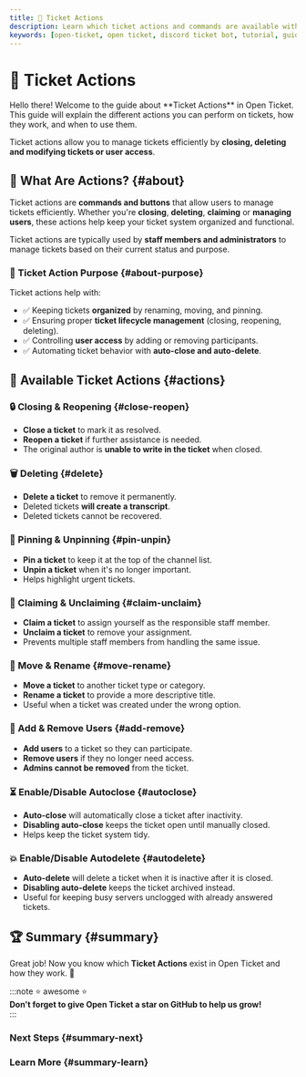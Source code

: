 ```yaml
---
title: 🎫 Ticket Actions
description: Learn which ticket actions and commands are available within Open Ticket.
keywords: [open-ticket, open ticket, discord ticket bot, tutorial, guide, article, features, actions, ticket, commands, buttons]
---
```

<head>
    <link rel="apple-touch-icon" href="/img/logo_vertical.png"/>
</head>

# 🎫 Ticket Actions
<FlexHorizontal>
<div style={{width:"50%"}} className="otdocs-flex-mobile-width">
Hello there! Welcome to the guide about <C color="blue">**Ticket Actions**</C> in Open Ticket.
This guide will explain the different actions you can perform on tickets, how they work, and when to use them.

Ticket actions allow you to manage tickets efficiently by **closing, deleting and modifying tickets or user access**.
</div>
<div style={{width:"50%"}} className="otdocs-flex-mobile-width">
    <StyledTitle title="Ticket Actions" description="Useful ticket actions and commands"></StyledTitle>
</div>
</FlexHorizontal>

<Divider></Divider>  
## 📌 What Are Actions? \{#about}
Ticket actions are **commands and buttons** that allow users to manage tickets efficiently. Whether you're **closing**, **deleting**, **claiming** or **managing users**, these actions help keep your ticket system organized and functional.

Ticket actions are typically used by **staff members and administrators** to manage tickets based on their current status and purpose.  

### 🎯 Ticket Action Purpose \{#about-purpose}
Ticket actions help with:  
- ✅ Keeping tickets **organized** by renaming, moving, and pinning.  
- ✅ Ensuring proper **ticket lifecycle management** (closing, reopening, deleting).  
- ✅ Controlling **user access** by adding or removing participants.  
- ✅ Automating ticket behavior with **auto-close and auto-delete**.  

<Divider></Divider>  
## 🎫 Available Ticket Actions \{#actions}
### 🔒 Closing & Reopening \{#close-reopen}
- **Close a ticket** to mark it as resolved.  
- **Reopen a ticket** if further assistance is needed.  
- The original author is **unable to write in the ticket** when closed.

<FlexHorizontal>
<ScaleImage src="/img/docs-v4/commands/ticket-close.png" alt="Example of a closed ticket message." size="50%"/>
<ScaleImage src="/img/docs-v4/commands/ticket-reopen.png" alt="Example of a reopened ticket message." size="50%"/>  
</FlexHorizontal>

### 🗑️ Deleting \{#delete}
- **Delete a ticket** to remove it permanently.  
- Deleted tickets **will create a transcript**.
- Deleted tickets cannot be recovered.  

<FlexHorizontal>
<ScaleImage src="/img/docs-v4/commands/ticket-delete.png" alt="Example of a deleted ticket message." size="50%"/>  
<ScaleImage src="/img/docs-v4/transcript-ready.png" alt="Example of a HTML transcript message." size="50%"/>
</FlexHorizontal>

### 📌 Pinning & Unpinning \{#pin-unpin}
- **Pin a ticket** to keep it at the top of the channel list.  
- **Unpin a ticket** when it's no longer important.  
- Helps highlight urgent tickets.  

<ScaleImage src="/img/docs-v4/channel-pinned.png" alt="Example of a pinned ticket channel." size="50%"/>
<FlexHorizontal>
<ScaleImage src="/img/docs-v4/commands/ticket-pin.png" alt="Example of a pinned ticket message." size="50%"/>  
<ScaleImage src="/img/docs-v4/commands/ticket-unpin.png" alt="Example of a unpinned ticket message." size="50%"/>  
</FlexHorizontal>

### 👋 Claiming & Unclaiming \{#claim-unclaim}
- **Claim a ticket** to assign yourself as the responsible staff member.  
- **Unclaim a ticket** to remove your assignment.  
- Prevents multiple staff members from handling the same issue.  

<FlexHorizontal>
<ScaleImage src="/img/docs-v4/commands/ticket-claim.png" alt="Example of a claimed ticket message." size="50%"/>  
<ScaleImage src="/img/docs-v4/commands/ticket-unclaim.png" alt="Example of a unclaimed ticket message." size="50%"/>  
</FlexHorizontal>

### 🔀 Move & Rename \{#move-rename}
- **Move a ticket** to another ticket type or category.  
- **Rename a ticket** to provide a more descriptive title.  
- Useful when a ticket was created under the wrong option.  

<FlexHorizontal>
<ScaleImage src="/img/docs-v4/commands/ticket-move.png" alt="Example of a moved ticket message." size="50%"/>  
<ScaleImage src="/img/docs-v4/commands/ticket-rename.png" alt="Example of a renamed ticket message." size="50%"/>  
</FlexHorizontal>

### 👥 Add & Remove Users \{#add-remove}
- **Add users** to a ticket so they can participate.  
- **Remove users** if they no longer need access.  
- **Admins cannot be removed** from the ticket.  

<FlexHorizontal>
<ScaleImage src="/img/docs-v4/commands/ticket-add.png" alt="Example of a user added ticket message." size="50%"/>  
<ScaleImage src="/img/docs-v4/commands/ticket-remove.png" alt="Example of a user removed ticket message." size="50%"/>  
</FlexHorizontal>

### ⏳ Enable/Disable Autoclose \{#autoclose}
- **Auto-close** will automatically close a ticket after inactivity.  
- **Disabling auto-close** keeps the ticket open until manually closed.  
- Helps keep the ticket system tidy.  

<FlexHorizontal>
<ScaleImage src="/img/docs-v4/commands/autoclose-enable.png" alt="Example of an autoclose enable message." size="50%"/>  
<ScaleImage src="/img/docs-v4/commands/autoclose-disable.png" alt="Example of an autoclose disable message." size="50%"/>  
</FlexHorizontal>

### 💥 Enable/Disable Autodelete \{#autodelete}
- **Auto-delete** will delete a ticket when it is inactive after it is closed.
- **Disabling auto-delete** keeps the ticket archived instead.
- Useful for keeping busy servers unclogged with already answered tickets.  

<FlexHorizontal>
<ScaleImage src="/img/docs-v4/commands/autodelete-enable.png" alt="Example of an autodelete enable message." size="50%"/>  
<ScaleImage src="/img/docs-v4/commands/autodelete-disable.png" alt="Example of an autodelete disable message." size="50%"/>  
</FlexHorizontal>

<Divider></Divider>  
## 🏆 Summary \{#summary}  
Great job! Now you know which **Ticket Actions** exist in Open Ticket and how they work. 🚀  

:::note ⭐ awesome ⭐  
**Don't forget to give Open Ticket a star on GitHub to help us grow!**  
:::  

### Next Steps \{#summary-next}
<LinkBlock mode="emoji" emoji="🌐" url="/docs/guides/features/languages" isdoc="true" name="Languages" description="Discover all languages in which Open Ticket has been translated."/>  
<LinkBlock mode="emoji" emoji="🔑" url="/docs/guides/features/permissions" isdoc="true" name="Permissions" description="Understand which commands and buttons require which permissions."/>  
<LinkBlock mode="emoji" emoji="📢" url="/docs/guides/features/commands" isdoc="true" name="Commands" description="Which commands are available within Open Ticket?"/>  
<LinkBlock mode="emoji" emoji="📄" url="/docs/guides/features/transcripts" isdoc="true" name="Transcripts" description="A simple setup guide and information about Open Ticket HTML & Text Transcripts."/>  
<LinkBlock mode="emoji" emoji="👥" url="/docs/guides/features/reaction-roles" isdoc="true" name="Reaction Roles" description="Learn how to use reaction roles in Open Ticket. Even tough it's a ticket bot."/>  

### Learn More \{#summary-learn}  
<LinkBlock mode="emoji" emoji="💻" url="/docs/framework/get-started" isdoc="true" name="Create Plugins" description="Start developing Open Ticket plugins."/>  
<LinkBlock mode="emoji" emoji="📘" url="/docs/reference/get-started" isdoc="true" name="API Reference" description="Dive into the Open Ticket API for more advanced customization."/>  
<LinkBlock mode="emoji" emoji="🗺️" url="/docs/guides/roadmap" isdoc="true" name="Public Roadmap" description="View features that will be added in the future or help with contributing."/>  
<LinkBlock mode="image" image="/img/logo/discord.png" isdoc="false" url="https://discord.dj-dj.be" name="Discord Server" description="Join our community for support and feature discussions."/>  
